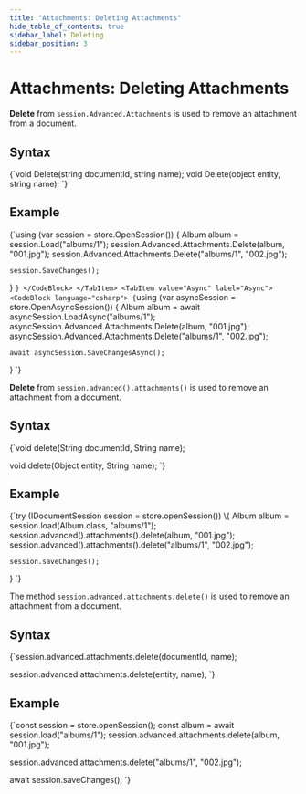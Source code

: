 ---
title: "Attachments: Deleting Attachments"
hide_table_of_contents: true
sidebar_label: Deleting
sidebar_position: 3
---




# Attachments: Deleting Attachments
<LanguageSwitcher supportedLanguages={supportedLanguages} />
<LanguageContent language="csharp">


**Delete** from `session.Advanced.Attachments` is used to remove an attachment from a document.

## Syntax

<TabItem value="DeleteSyntax" label="DeleteSyntax">
<CodeBlock language="csharp">
{`void Delete(string documentId, string name);
void Delete(object entity, string name);
`}
</CodeBlock>
</TabItem>

## Example

<Tabs groupId='languageSyntax'>
<TabItem value="Sync" label="Sync">
<CodeBlock language="csharp">
{`using (var session = store.OpenSession())
{
    Album album = session.Load<Album>("albums/1");
    session.Advanced.Attachments.Delete(album, "001.jpg");
    session.Advanced.Attachments.Delete("albums/1", "002.jpg");

    session.SaveChanges();
}
`}
</CodeBlock>
</TabItem>
<TabItem value="Async" label="Async">
<CodeBlock language="csharp">
{`using (var asyncSession = store.OpenAsyncSession())
{
    Album album = await asyncSession.LoadAsync<Album>("albums/1");
    asyncSession.Advanced.Attachments.Delete(album, "001.jpg");
    asyncSession.Advanced.Attachments.Delete("albums/1", "002.jpg");

    await asyncSession.SaveChangesAsync();
}
`}
</CodeBlock>
</TabItem>
</Tabs>


</LanguageContent>
<LanguageContent language="java">


**Delete** from `session.advanced().attachments()` is used to remove an attachment from a document.

## Syntax

<TabItem value="DeleteSyntax" label="DeleteSyntax">
<CodeBlock language="java">
{`void delete(String documentId, String name);

void delete(Object entity, String name);
`}
</CodeBlock>
</TabItem>

## Example

<TabItem value="DeleteAttachment" label="DeleteAttachment">
<CodeBlock language="java">
{`try (IDocumentSession session = store.openSession()) \{
    Album album = session.load(Album.class, "albums/1");
    session.advanced().attachments().delete(album, "001.jpg");
    session.advanced().attachments().delete("albums/1", "002.jpg");

    session.saveChanges();
\}
`}
</CodeBlock>
</TabItem>


</LanguageContent>
<LanguageContent language="nodejs">


The method `session.advanced.attachments.delete()` is used to remove an attachment from a document.

## Syntax

<TabItem value="DeleteSyntax" label="DeleteSyntax">
<CodeBlock language="js">
{`session.advanced.attachments.delete(documentId, name);

session.advanced.attachments.delete(entity, name);
`}
</CodeBlock>
</TabItem>

## Example

<TabItem value="DeleteAttachment" label="DeleteAttachment">
<CodeBlock language="js">
{`const session = store.openSession();
const album = await session.load("albums/1");
session.advanced.attachments.delete(album, "001.jpg");

session.advanced.attachments.delete("albums/1", "002.jpg");

await session.saveChanges();
`}
</CodeBlock>
</TabItem>


</LanguageContent>

<!---
### Attachments
- [What are Attachments](../../document-extensions/attachments/what-are-attachments)
- [Storing](../../document-extensions/attachments/storing)
- [Loading](../../document-extensions/attachments/loading)


-->